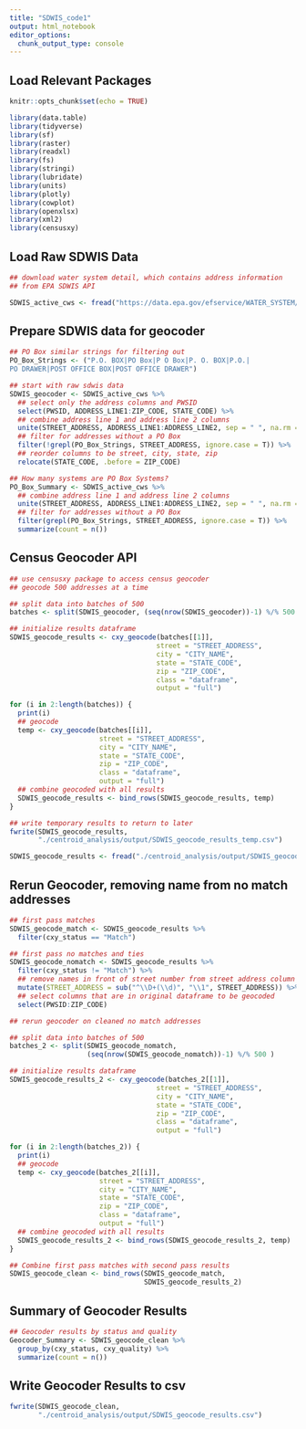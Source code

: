```yaml
---
title: "SDWIS_code1"
output: html_notebook
editor_options: 
  chunk_output_type: console
---
```


## Load Relevant Packages

```r
knitr::opts_chunk$set(echo = TRUE)

library(data.table)
library(tidyverse)
library(sf)
library(raster)
library(readxl)
library(fs)
library(stringi)
library(lubridate)
library(units)
library(plotly)
library(cowplot)
library(openxlsx)
library(xml2)
library(censusxy)
```

## Load Raw SDWIS Data

```r
## download water system detail, which contains address information
## from EPA SDWIS API

SDWIS_active_cws <- fread("https://data.epa.gov/efservice/WATER_SYSTEM/PWS_ACTIVITY_CODE/A/PWS_TYPE_CODE/CWS/ROWS/0:99999/CSV", colClasses = "character")
```

## Prepare SDWIS data for geocoder

```r
## PO Box similar strings for filtering out
PO_Box_Strings <- ("P.O. BOX|PO Box|P O Box|P. O. BOX|P.O.|
PO DRAWER|POST OFFICE BOX|POST OFFICE DRAWER")

## start with raw sdwis data
SDWIS_geocoder <- SDWIS_active_cws %>%
  ## select only the address columns and PWSID
  select(PWSID, ADDRESS_LINE1:ZIP_CODE, STATE_CODE) %>%
  ## combine address line 1 and address line 2 columns
  unite(STREET_ADDRESS, ADDRESS_LINE1:ADDRESS_LINE2, sep = " ", na.rm = T) %>%
  ## filter for addresses without a PO Box
  filter(!grepl(PO_Box_Strings, STREET_ADDRESS, ignore.case = T)) %>%
  ## reorder columns to be street, city, state, zip
  relocate(STATE_CODE, .before = ZIP_CODE)

## How many systems are PO Box Systems?
PO_Box_Summary <- SDWIS_active_cws %>%
  ## combine address line 1 and address line 2 columns
  unite(STREET_ADDRESS, ADDRESS_LINE1:ADDRESS_LINE2, sep = " ", na.rm = T) %>%
  ## filter for addresses without a PO Box
  filter(grepl(PO_Box_Strings, STREET_ADDRESS, ignore.case = T)) %>%
  summarize(count = n())
```

## Census Geocoder API

```r
## use censusxy package to access census geocoder
## geocode 500 addresses at a time

## split data into batches of 500
batches <- split(SDWIS_geocoder, (seq(nrow(SDWIS_geocoder))-1) %/% 500 )

## initialize results dataframe
SDWIS_geocode_results <- cxy_geocode(batches[[1]],
                                    street = "STREET_ADDRESS",
                                    city = "CITY_NAME",
                                    state = "STATE_CODE",
                                    zip = "ZIP_CODE",
                                    class = "dataframe",
                                    output = "full")

for (i in 2:length(batches)) {
  print(i)
  ## geocode
  temp <- cxy_geocode(batches[[i]],
                      street = "STREET_ADDRESS",
                      city = "CITY_NAME",
                      state = "STATE_CODE",
                      zip = "ZIP_CODE",
                      class = "dataframe",
                      output = "full")
  ## combine geocoded with all results
  SDWIS_geocode_results <- bind_rows(SDWIS_geocode_results, temp)
}

## write temporary results to return to later
fwrite(SDWIS_geocode_results,
       "./centroid_analysis/output/SDWIS_geocode_results_temp.csv")

SDWIS_geocode_results <- fread("./centroid_analysis/output/SDWIS_geocode_results_temp.csv")
```

## Rerun Geocoder, removing name from no match addresses

```r
## first pass matches
SDWIS_geocode_match <- SDWIS_geocode_results %>%
  filter(cxy_status == "Match")

## first pass no matches and ties
SDWIS_geocode_nomatch <- SDWIS_geocode_results %>%
  filter(cxy_status != "Match") %>%
  ## remove names in front of street number from street address column
  mutate(STREET_ADDRESS = sub("^\\D+(\\d)", "\\1", STREET_ADDRESS)) %>%
  ## select columns that are in original dataframe to be geocoded
  select(PWSID:ZIP_CODE)

## rerun geocoder on cleaned no match addresses

## split data into batches of 500
batches_2 <- split(SDWIS_geocode_nomatch,
                   (seq(nrow(SDWIS_geocode_nomatch))-1) %/% 500 )

## initialize results dataframe
SDWIS_geocode_results_2 <- cxy_geocode(batches_2[[1]],
                                    street = "STREET_ADDRESS",
                                    city = "CITY_NAME",
                                    state = "STATE_CODE",
                                    zip = "ZIP_CODE",
                                    class = "dataframe",
                                    output = "full")

for (i in 2:length(batches_2)) {
  print(i)
  ## geocode
  temp <- cxy_geocode(batches_2[[i]],
                      street = "STREET_ADDRESS",
                      city = "CITY_NAME",
                      state = "STATE_CODE",
                      zip = "ZIP_CODE",
                      class = "dataframe",
                      output = "full")
  ## combine geocoded with all results
  SDWIS_geocode_results_2 <- bind_rows(SDWIS_geocode_results_2, temp)
}

## Combine first pass matches with second pass results
SDWIS_geocode_clean <- bind_rows(SDWIS_geocode_match,
                                 SDWIS_geocode_results_2)
```

## Summary of Geocoder Results

```r
## Geocoder results by status and quality
Geocoder_Summary <- SDWIS_geocode_clean %>%
  group_by(cxy_status, cxy_quality) %>%
  summarize(count = n())
```

## Write Geocoder Results to csv

```r
fwrite(SDWIS_geocode_clean,
       "./centroid_analysis/output/SDWIS_geocode_results.csv")
```


